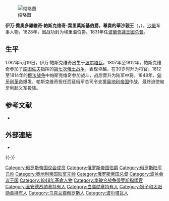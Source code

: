 [[File:Ivan_Paskevich.jpg|缩略图]]

'''伊万·費奧多羅維奇·帕斯克维奇-葉里萬斯基伯爵，尊貴的華沙親王'''（{{lang-ru|Ива́н Фёдорович Паске́вич-риванский, светлейший князь Варшавский}}，{{bd|1782年|5月19日|1856年|2月1日|}}），[[俄罗斯帝国|沙俄]]军事人物，1828年，因战功封为埃里温伯爵。1831年任[[波蘭會議王國|波蘭會議王國]][[总督|总督]]。

== 生平 ==
1782年5月19日，伊万·帕斯克维奇出生于[[波尔塔瓦|波尔塔瓦]]。1807年至1812年，帕斯克维奇参加了[[库图佐夫|库图佐夫]]指挥的[[第七次俄土战争|第七次俄土战争]]，表现卓越，在30岁时升为将官。1812至1814年的[[俄法战争|俄法战争]]中帕斯克维奇参加战斗，战后晋升为陆军中将。1848年，[[1848年匈牙利革命|匈牙利革命]]爆发，帕斯克维奇担任西征俄军总司令支援[[奥地利帝国|奥地利帝国]]作战，最终迫使匈牙利起义军投降。

==参考文献==
{{refbegin}}
*{{EB1911|wstitle = Paskevich, Ivan Fedorovich|volume=20}}
{{refend}}

==外部連結==
*{{commons category-inline|Ivan Paskevich}}
{{-}}
{{俄羅斯沙皇國及俄羅斯帝國陸軍元帥|state=collapsed}}
{{奧地利帝國陸軍元帥|state=collapsed}}

{{Authority control}}
{{DEFAULTSORT: Paskevich, Ivan}}
[[Category:俄罗斯帝国议会成员|Category:俄罗斯帝国议会成员]]
[[Category:俄罗斯帝国伯爵|Category:俄罗斯帝国伯爵]]
[[Category:俄罗斯陆军元帅|Category:俄罗斯陆军元帅]]
[[Category:奥地利帝国陆军元帅|Category:奥地利帝国陆军元帅]]
[[Category:俄罗斯帝国总督|Category:俄罗斯帝国总督]]
[[Category:波兰会议王国|Category:波兰会议王国]]
[[Category:1848年革命人物|Category:1848年革命人物]]
[[Category:拿破仑战争俄罗斯指挥官|Category:拿破仑战争俄罗斯指挥官]]
[[Category:圣安德烈勋章持有人|Category:圣安德烈勋章持有人]]
[[Category:白鹰勋章持有人|Category:白鹰勋章持有人]]
[[Category:狮子和太阳勋章持有人|Category:狮子和太阳勋章持有人]]
[[Category:乌克兰裔俄罗斯人|Category:乌克兰裔俄罗斯人]]
[[Category:波尔塔瓦人|Category:波尔塔瓦人]]